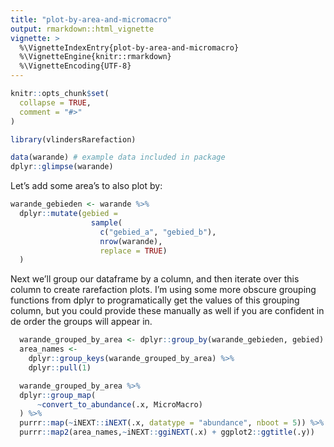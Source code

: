 ```yaml
---
title: "plot-by-area-and-micromacro"
output: rmarkdown::html_vignette
vignette: >
  %\VignetteIndexEntry{plot-by-area-and-micromacro}
  %\VignetteEngine{knitr::rmarkdown}
  %\VignetteEncoding{UTF-8}
---
```


```r
knitr::opts_chunk$set(
  collapse = TRUE,
  comment = "#>"
)
```

```r
library(vlindersRarefaction)
```

```r
data(warande) # example data included in package
dplyr::glimpse(warande)
```

Let's add some area's to also plot by:

```r
warande_gebieden <- warande %>% 
  dplyr::mutate(gebied =
                  sample(
                    c("gebied_a", "gebied_b"),
                    nrow(warande),
                    replace = TRUE)
  )
```

Next we'll group our dataframe by a column, and then iterate over this column to create rarefaction plots. I'm using some more obscure grouping functions from dplyr to programatically get the values of this grouping column, but you could provide these manually as well if you are confident in de order the groups will appear in. 


```r
  warande_grouped_by_area <- dplyr::group_by(warande_gebieden, gebied)
  area_names <- 
    dplyr::group_keys(warande_grouped_by_area) %>% 
    dplyr::pull(1)

  warande_grouped_by_area %>% 
  dplyr::group_map(
      ~convert_to_abundance(.x, MicroMacro)
  ) %>% 
  purrr::map(~iNEXT::iNEXT(.x, datatype = "abundance", nboot = 5)) %>% 
  purrr::map2(area_names,~iNEXT::ggiNEXT(.x) + ggplot2::ggtitle(.y))
```

